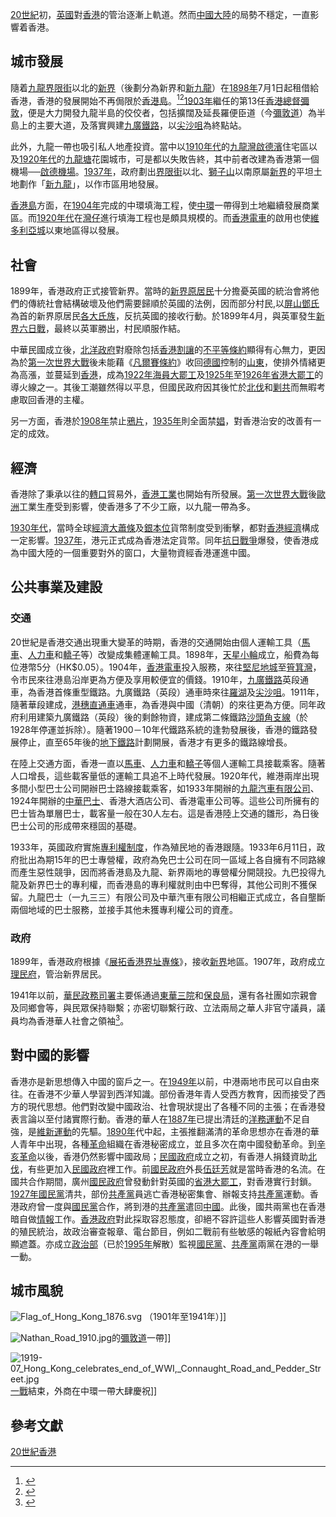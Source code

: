 {{expand|time=2007-09-26T20:17:16Z}}
{{香港歷史}}
{{香港}}

[[20世紀|20世紀]]初，[[英國|英國]]對[[香港|香港]]的管治逐漸上軌道。然而[[中國大陸|中國大陸]]的局勢不穩定，一直影響着香港。

==城市發展==
隨着[[九龍|九龍]][[界限街|界限街]]以北的[[新界|新界]]（後劃分為新界和[[新九龍|新九龍]]）在[[1898年|1898年]]7月1日起租借給香港，香港的發展開始不再侷限於[[香港島|香港島]]。<ref name="grs1">{{cite web|url=http://www.grs.gov.hk/ws/tc/resource/interesting_historical_documents/Interesting_historical_documents/Interesting_historical_documents_6.html|title=歷史文件精選|publisher=[[香港政府檔案處|香港政府檔案處]]|accessdate=2012-09-12|archive-date=2015-12-30|archive-url=https://web.archive.org/web/20151230223746/http://www.grs.gov.hk/ws/tc/resource/interesting_historical_documents/Interesting_historical_documents/Interesting_historical_documents_6.html|dead-url=no}}</ref><ref name="taipo1">{{cite web|url=http://www.districtcouncils.gov.hk/tp/doc/common/publications_links/TaiPo%20Book%20(Chi%20Ver)%2008%20Chap%2003.pdf|title=傳統社會|author=張銳威|publisher=大埔區議會|accessdate=2012-09-12|archive-date=2013-10-01|archive-url=https://web.archive.org/web/20131001133439/http://www.districtcouncils.gov.hk/tp/doc/common/publications_links/TaiPo%20Book%20(Chi%20Ver)%2008%20Chap%2003.pdf|dead-url=yes}}</ref>[[1903年|1903年]]繼任的第13任[[香港總督|香港總督]][[彌敦|彌敦]]，便是大力開發九龍半島的佼佼者，包括擴闊及延長羅便臣道（今[[彌敦道|彌敦道]]）為半島上的主要大道，及落實興建[[九廣鐵路|九廣鐵路]]，以[[尖沙咀站_(九廣鐵路)|尖沙咀]]為終點站。

此外，九龍一帶也吸引私人地產投資。當中以[[1910年代|1910年代]]的[[九龍灣|九龍灣]][[啟德濱|啟德濱]]住宅區以及[[1920年代|1920年代]]的[[九龍塘|九龍塘]]花園城市，可是都以失敗告終，其中前者改建為香港第一個機場──[[啟德機場|啟德機場]]。[[1937年|1937年]]，政府劃出[[界限街|界限街]]以北、[[獅子山_(香港)|獅子山]]以南原屬[[新界|新界]]的平坦土地劃作「[[新九龍|新九龍]]」，以作市區用地發展。

[[香港島|香港島]]方面，在[[1904年|1904年]]完成的中環填海工程，使[[中環|中環]]一帶得到土地繼續發展商業區。而[[1920年代|1920年代]]在[[灣仔|灣仔]]進行填海工程也是頗具規模的。而[[香港電車|香港電車]]的啟用也使[[維多利亞城|維多利亞城]]以東地區得以發展。

==社會==
1899年，香港政府正式接管新界。當時的[[新界原居民|新界原居民]]十分擔憂英國的統治會將他們的傳統社會結構破壞及他們需要歸順於英國的法例，因而部分村民,以[[屏山_(香港)|屏山]][[香港新界鄧氏|鄧氏]]為首的新界原居民[[新界五大氏族|各大氏族]]，反抗英國的接收行動。於1899年4月，與英軍發生[[新界六日戰|新界六日戰]]，最終以英軍勝出，村民順服作結。

中華民國成立後，[[北洋政府|北洋政府]]對廢除包括[[香港割讓|香港割讓]]的[[不平等條約|不平等條約]]顯得有心無力，更因為於[[第一次世界大戰|第一次世界大戰]]後未能藉《[[凡爾賽條約|凡爾賽條約]]》收回[[德國|德國]]控制的[[山東|山東]]，使排外情緒更為高漲，並蔓延到[[香港|香港]]，成為[[1922年|1922年]][[海員大罷工|海員大罷工]]及[[1925年|1925年]]至[[1926年|1926年]][[省港大罷工|省港大罷工]]的導火線之一。其後工潮雖然得以平息，但國民政府因其後忙於[[北伐|北伐]]和[[剿共|剿共]]而無暇考慮取回香港的主權。

另一方面，香港於[[1908年|1908年]]禁止[[鴉片|鴉片]]，[[1935年|1935年]]則全面禁[[娼|娼]]，對香港治安的改善有一定的成效。

==經濟==
香港除了秉承以往的[[轉口|轉口]]貿易外，[[香港工業|香港工業]]也開始有所發展。[[第一次世界大戰|第一次世界大戰]]後[[歐洲|歐洲]]工業生產受到影響，使香港多了不少工廠，以九龍一帶為多。

[[1930年代|1930年代]]，當時全球[[經濟大蕭條|經濟大蕭條]]及[[銀本位|銀本位]]貨幣制度受到衝擊，都對[[香港經濟|香港經濟]]構成一定影響。[[1937年|1937年]]，港元正式成為香港法定貨幣。同年[[抗日戰爭|抗日戰爭]]爆發，使香港成為中國大陸的一個重要對外的窗口，大量物資經香港運進中國。

==公共事業及建設==
===交通===
20世紀是香港交通出現重大變革的時期，香港的交通開始由個人運輸工具（[[馬車|馬車]]、[[人力車|人力車]]和[[轎子|轎子]]等）改變成集體運輸工具。1898年，[[天星小輪|天星小輪]]成立，船費為每位港幣5分（HK$0.05）。1904年，[[香港電車|香港電車]]投入服務，來往[[堅尼地城|堅尼地城]]至[[筲箕灣|筲箕灣]]，令市民來往港島沿岸更為方便及享用較便宜的價錢。1910年，[[九廣鐵路|九廣鐵路]]英段通車，為香港首條重型鐵路。九廣鐵路（英段）通車時來往[[羅湖|羅湖]]及[[尖沙咀|尖沙咀]]。1911年，隨著華段建成，[[廣九直通車|港穗直通車]]通車，為香港與中國（清朝）的來往更為方便。同年政府利用建築九廣鐵路（英段）後的剩餘物資，建成第二條鐵路[[沙頭角支線|沙頭角支線]]（於1928年停運並拆除）。隨著1900－10年代鐵路系統的逢勃發展後，香港的鐵路發展停止，直至65年後的[[香港地鐵|地下鐵路]]計劃開展，香港才有更多的鐵路線增長。

在陸上交通方面，香港一直以[[馬車|馬車]]、[[人力車|人力車]]和[[轎子|轎子]]等個人運輸工具接載乘客。隨著人口增長，這些載客量低的運輸工具追不上時代發展。1920年代，維港兩岸出現多間小型巴士公司開辦巴士路線接載乘客，如1933年開辦的[[九龍汽車有限公司|九龍汽車有限公司]]、1924年開辦的[[中華巴士|中華巴士]]、香港大酒店公司、香港電車公司等。這些公司所擁有的巴士皆為單層巴士，載客量一般在30人左右。這是香港陸上交通的雛形，為日後巴士公司的形成帶來穩固的基礎。

1933年，英國政府實施[[專營權|專利權制度]]，作為殖民地的香港跟隨。1933年6月11日，政府批出為期15年的巴士專營權，政府為免巴士公司在同一區域上各自擁有不同路線而產生惡性競爭，因而將香港島及九龍、新界兩地的專營權分開競投。九巴投得九龍及新界巴士的專利權，而香港島的專利權就則由中巴奪得，其他公司則不獲保留。九龍巴士（一九三三）有限公司及中華汽車有限公司相繼正式成立，各自壟斷兩個地域的巴士服務，並接手其他未獲專利權公司的資產。

===政府===
1899年，香港政府根據《[[展拓香港界址專條|展拓香港界址專條]]》，接收[[新界|新界]]地區。1907年，政府成立[[理民府|理民府]]，管治新界居民。

1941年以前，[[華民政務司署|華民政務司署]]主要係通過[[東華三院|東華三院]]和[[保良局|保良局]]，還有各社團如宗親會及同鄉會等，與民眾保持聯繫；亦密切聯繫行政、立法兩局之華人非官守議員，議員均為香港華人社會之領袖<ref name="顧73">{{cite book |title=《香港一九七四——一九七三年的回顧》 |location=香港 |publisher=政府印務局印行 |year=1974 }}</ref>{{rp|4-5}}。

==對中國的影響==

香港亦是新思想傳入中國的窗戶之一。在[[1949年|1949年]]以前，中港兩地市民可以自由來往。在香港不少華人學習到西洋知識。部份香港年青人受西方教育，因而接受了西方的現代思想。他們對改變中國政治、社會現狀提出了各種不同的主張；在香港發表言論以至付諸實際行動。香港的華人在[[1887年|1887年]]已提出清廷的[[洋務運動|洋務運動]]不足自強，是[[維新運動|維新運動]]的先驅。[[1890年|1890年]]代中起，主張推翻滿清的革命思想亦在香港的華人青年中出現，各種[[革命|革命]]組織在香港秘密成立，並且多次在南中國發動革命。到[[辛亥革命|辛亥革命]]以後，香港仍然影響中國政局；[[民國政府|民國政府]]成立之初，有香港人捐錢資助[[北伐|北伐]]，有些更加入[[民國政府|民國政府]]裡工作。前[[國民政府|國民政府]]外長[[伍廷芳|伍廷芳]]就是當時香港的名流。在國共合作期間，廣州[[國民政府|國民政府]]曾發動針對英國的[[省港大罷工|省港大罷工]]，對香港實行封鎖。[[1927年|1927年]][[國民黨|國民黨]]清共，部份[[共產黨|共產黨]]員逃亡香港秘密集會、辦報支持[[共產黨|共產黨]]運動。香港政府曾一度與[[國民黨|國民黨]]合作，將到港的[[共產黨|共產黨]]遣回[[中國|中國]]。此後，國共兩黨也在香港暗自做[[情報|情報]]工作。[[香港殖民地時期#香港政府|香港政府]]對此採取容忍態度，卻絕不容許這些人影響英國對香港的殖民統治，故政治審查報章、電台節目，例如二戰前有些敏感的報紙內容會給明顯遮蓋。亦成立[[政治部_(皇家香港警察)|政治部]]（已於[[1995年|1995年]]解散）監視[[國民黨|國民黨]]、[[共產黨|共產黨]]兩黨在港的一舉一動。

==城市風貌==
[[File:Flag_of_Hong_Kong_1876.svg|thumb]] （1901年至1941年）]]

[[File:Nathan_Road_1910.jpg|thumb]]的[[彌敦道|彌敦道]]一帶]]

[[File:1919-07_Hong_Kong_celebrates_end_of_WWI,_Connaught_Road_and_Pedder_Street.jpg|thumb]][[一戰|一戰]]結束，外商在中環一帶大肆慶祝]]

==參考文獻==
<references/>
[[Category:20世紀香港|]]